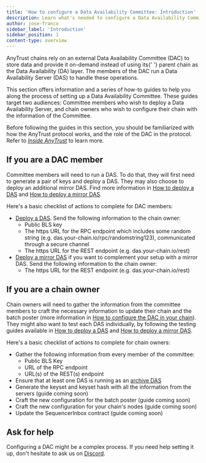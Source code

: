 ```yaml
---
title: 'How to configure a Data Availability Committee: Introduction'
description: Learn what's needed to configure a Data Availability Committee for your chain
author: jose-franco
sidebar_label: 'Introduction'
sidebar_position: 1
content-type: overview
---
```



<PublicPreviewBannerPartial />

<p>
  <a data-quicklook-from="arbitrum-anytrust-protocol">AnyTrust</a> chains rely on an external Data
  Availability Committee (DAC) to store data and provide it on-demand instead of using its{' '}
  <a data-quicklook-from="parent-chain">parent chain</a> as the Data Availability (DA) layer. The
  members of the DAC run a Data Availability Server (DAS) to handle these operations.
</p>

This section offers information and a series of how-to guides to help you along the process of setting up a Data Availability Committee. These guides target two audiences: Committee members who wish to deploy a Data Availability Server, and chain owners who wish to configure their chain with the information of the Committee.

Before following the guides in this section, you should be familiarized with how the AnyTrust protocol works, and the role of the DAC in the protocol. Refer to _[Inside AnyTrust](/inside-anytrust.mdx)_ to learn more.

## If you are a DAC member

Committee members will need to run a DAS. To do that, they will first need to generate a pair of keys and deploy a DAS. They may also choose to deploy an additional mirror DAS. Find more information in [How to deploy a DAS](./deploy-a-das.mdx) and [How to deploy a mirror DAS](./deploy-a-mirror-das.mdx).

Here's a basic checklist of actions to complete for DAC members:

- [Deploy a DAS](./deploy-a-das.mdx). Send the following information to the chain owner:
  - Public BLS key
  - The https URL for the RPC endpoint which includes some random string (e.g. das.your-chain.io/rpc/randomstring123), communicated through a secure channel
  - The https URL for the REST endpoint (e.g. das.your-chain.io/rest)
- [Deploy a mirror DAS](./deploy-a-mirror-das.mdx) if you want to complement your setup with a mirror DAS. Send the following information to the chain owner:
  - The https URL for the REST endpoint (e.g. das.your-chain.io/rest)

## If you are a chain owner

Chain owners will need to gather the information from the committee members to craft the necessary information to update their chain and the batch poster (more information in [How to configure the DAC in your chain](./configure-the-dac-in-your-chain.mdx)). They might also want to test each DAS individually, by following the testing guides available in [How to deploy a DAS](./deploy-a-das.mdx#testing-the-das) and [How to deploy a mirror DAS](./deploy-a-mirror-das.mdx#testing-the-das).

Here's a basic checklist of actions to complete for chain owners:

- Gather the following information from every member of the committee:
  - Public BLS Key
  - URL of the RPC endpoint
  - URL(s) of the REST(s) endpoint
- Ensure that at least one DAS is running as an [archive DAS](./deploy-a-das.mdx#archive-da-servers)
- Generate the keyset and keyset hash with all the information from the servers (guide coming soon)
- Craft the new configuration for the batch poster (guide coming soon)
- Craft the new configuration for your chain's nodes (guide coming soon)
- Update the SequencerInbox contract (guide coming soon)

## Ask for help

Configuring a DAC might be a complex process. If you need help setting it up, don't hesitate to ask us on [Discord](https://discord.gg/arbitrum).

